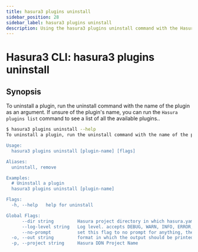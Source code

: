 ```yaml
---
title: hasura3 plugins uninstall
sidebar_position: 28
sidebar_label: hasura3 plugins uninstall
description: Using the hasura3 plugins uninstall command with the Hasura CLI
---
```


# Hasura3 CLI: hasura3 plugins uninstall 

## Synopsis
To uninstall a plugin, run the uninstall command with the name of the plugin as an argument. If unsure of the plugin's name, you can run the `Hasura plugins list` command to see a list of all the available plugins..

```bash
$ hasura3 plugins uninstall --help
To uninstall a plugin, run the uninstall command with the name of the plugin as an argument. If unsure of the plugin's name, you can run the `Hasura plugins list` command to see a list of all the available plugins.

Usage:
  hasura3 plugins uninstall [plugin-name] [flags]

Aliases:
  uninstall, remove

Examples:
  # Uninstall a plugin
  hasura3 plugins uninstall [plugin-name]

Flags:
  -h, --help   help for uninstall

Global Flags:
      --dir string         Hasura project directory in which hasura.yaml is present (default ".")
      --log-level string   Log level. accepts DEBUG, WARN, INFO, ERROR, FATAL (default "INFO")
      --no-prompt          set this flag to no prompt for anything, the command fails if any input is missing
  -o, --out string         format in which the output should be printed, accepts table, json and yaml (default "table")
  -p, --project string     Hasura DDN Project Name
```


